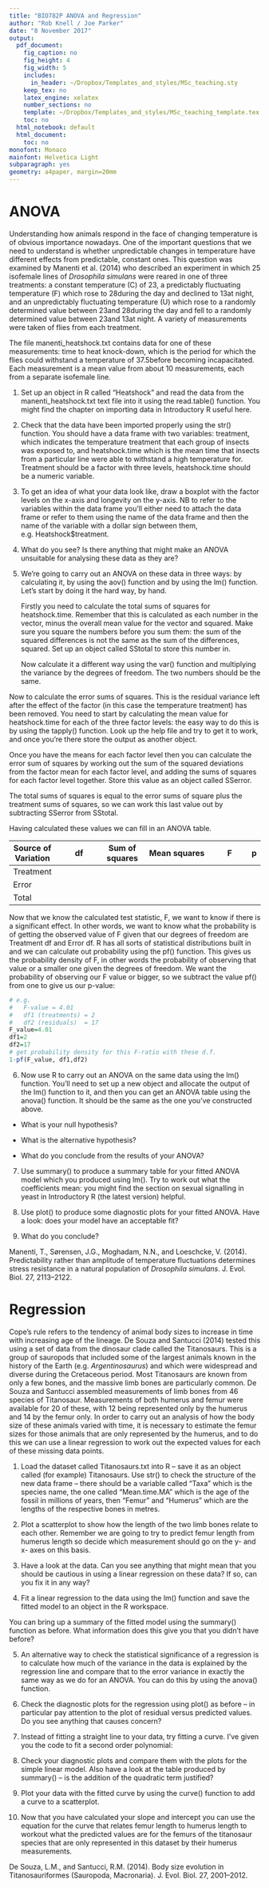 ```yaml
---
title: "BIO782P ANOVA and Regression"
author: "Rob Knell / Joe Parker"
date: "8 November 2017"
output:
  pdf_document:
    fig_caption: no
    fig_height: 4
    fig_width: 5
    includes:
      in_header: ~/Dropbox/Templates_and_styles/MSc_teaching.sty
    keep_tex: no
    latex_engine: xelatex
    number_sections: no
    template: ~/Dropbox/Templates_and_styles/MSc_teaching_template.tex
    toc: no
  html_notebook: default
  html_document:
    toc: no
monofont: Monaco
mainfont: Helvetica Light
subparagraph: yes
geometry: a4paper, margin=20mm
---
```


# ANOVA


Understanding how animals respond in the face of changing temperature is of obvious importance nowadays. One of the important questions that we need to understand is whether unpredictable changes in temperature have different effects from predictable, constant ones. This question was examined by Manenti et al. (2014) who described an experiment in which 25 isofemale lines of *Drosophila simulans* were reared in one of three treatments: a constant temperature  (C) of 23\textdegree , a predictably fluctuating temperature (F) which rose to 28\textdegree \enspace during the day and declined to 13\textdegree \enspace at night, and an unpredictably fluctuating temperature (U) which rose to a randomly determined value between 23\textdegree \enspace and 28\textdegree \enspace during the day and fell to a randomly determined value between 23\textdegree \enspace and 13\textdegree \enspace at night. A variety of measurements were taken of flies from each treatment.

The file manenti_heatshock.txt contains data for one of these measurements: time to heat knock-down, which is the period for which the flies could withstand a temperature of 37.5\textdegree \enspace before becoming incapacitated. Each measurement is a mean value from about 10 measurements, each from a separate isofemale line.



1)	Set up an object in R called “Heatshock” and read the data from the manenti_heatshock.txt text file into it using the read.table() function. You might find the chapter on importing data in Introductory R useful here.


2)	Check that the data have been imported properly using the str() function.  You should have a data frame with two variables: treatment, which indicates the temperature treatment that each group of insects was exposed to, and heatshock.time which is the mean time that insects from a particular line were able to withstand a high temperature for. Treatment should be a factor with three levels, heatshock.time should be a numeric variable.

3)	To get an idea of what your data look like, draw a boxplot with the factor levels on the x-axis and longevity on the y-axis. NB to refer to the variables within the data frame you’ll either need to attach the data frame or refer to them using the name of the data frame and then the name of the variable with a dollar sign between them, e.g. Heatshock$treatment.


4)	What do you see? Is there anything that might make an ANOVA unsuitable for analysing these data as they are?

5)	We're going to carry out an ANOVA on these data in three ways: by calculating it, by using the aov() function and by using the lm() function. Let's start by doing it the hard way, by hand. 

	Firstly you need to calculate the total sums of squares for heatshock.time. Remember that this is calculated as each number in the vector, minus the overall mean value for the vector and squared. Make sure you square the numbers before you sum them: the sum of the squared differences is not the same as the sum of the differences, squared. Set up an object called SStotal to store this number in.

	Now calculate it a different way using the var() function and multiplying the variance by the degrees of freedom. The two numbers should be the same.

Now to calculate the error sums of squares. This is the residual variance left after the effect of the factor (in this case the temperature treatment) has been removed. You need to start by calculating the mean value for heatshock.time for each of the three factor levels: the easy way to do this is by using the tapply() function. Look up the help file and try to get it to work, and once you're there store the output as another object.

Once you have the means for each factor level then you can calculate the error sum of squares by working out the sum of the squared deviations from the factor mean for each factor level, and adding the sums of squares for each factor level together. Store this value as an object called SSerror. 

The total sums of squares is equal to the error sums of square plus the treatment sums of squares, so we can work this last value out by subtracting SSerror from SStotal.

Having calculated these values we can fill in an ANOVA table.


| Source of Variation | df                         | Sum of squares | Mean squares                           | F                    | p |
|---------------------|----------------------------|----------------|----------------------------------------|----------------------|---|
| Treatment           |                            |                |                                        |                      |   |
| Error               |                            |                |                                        |                      |   |
| Total               |                            |                |                                        |                      |   |

Now that we know the calculated test statistic, F, we want to know if there is a significant effect. In other words, we want to know what the probability is of getting the observed value of F given that our degrees of freedom are Treatment df and Error df. R has all sorts of statistical distributions built in and we can calculate out probability using the pf() function. This gives us the probability density of F, in other words the probability of observing that value or a smaller one given the degrees of freedom. We want the probability of observing our F value or bigger, so we subtract the value pf() from one to give us our p-value:

```r
# e.g. 
#   F-value = 4.01
#   df1 (treatments) = 2
#   df2 (residuals)  = 17
F_value=4.01
df1=2
df2=17
# get probability density for this F-ratio with these d.f.
1-pf(F_value, df1,df2) 
```


6)	Now use R to carry out an ANOVA on the same data using the lm() function. You’ll need to set up a new object and allocate the output of the lm() function to it, and then you can get an ANOVA table using the anova() function. It should be the same as the one you've constructed above. 


* What is your null hypothesis?


 * What is the alternative hypothesis? 


 * What do you conclude from the results of your ANOVA?



7)	Use summary() to produce a summary table for your fitted ANOVA model which you produced using lm(). Try to work out what the coefficients mean: you might find the section on sexual signalling in yeast in Introductory R (the latest version) helpful.

8)	Use plot() to produce some diagnostic plots for your fitted ANOVA. Have a look: does your model have an acceptable fit?

9)	 What do you conclude? 

Manenti, T., Sørensen, J.G., Moghadam, N.N., and Loeschcke, V. (2014). Predictability rather than amplitude of temperature fluctuations determines stress resistance in a natural population of *Drosophila simulans*. J. Evol. Biol. 27, 2113–2122.



\pagebreak

# Regression

Cope’s rule refers to the tendency of animal body sizes to increase in time with increasing age of the lineage. De Souza and Santucci (2014) tested this using a set of data from the dinosaur clade called the Titanosaurs. This is a group of sauropods that included some of the largest animals known in the history of the Earth (e.g. *Argentinosaurus*) and which were widespread and diverse during the Cretaceous period. Most Titanosaurs are known from only a few bones, and the massive limb bones are particularly common. De Souza and Santucci assembled measurements of limb bones from 46 species of Titanosaur. Measurements of both humerus and femur were available for 20 of these, with 12 being represented only by the humerus and 14 by the femur only. In order to carry out an analysis of how the body size of these animals varied with time, it is necessary to estimate the femur sizes for those animals that are only represented by the humerus, and to do this we can use a linear regression to work out the expected values for each of these missing data points.


1.	Load the dataset called Titanosaurs.txt into R – save it as an object called (for example) Titanosaurs. Use str() to check the structure of the new data frame – there should be a variable called “Taxa” which is the species name, the one called “Mean.time.MA” which is the age of the fossil in millions of years, then “Femur” and “Humerus” which are the lengths of the respective bones in metres.


2.	Plot a scatterplot to show how the length of the two limb bones relate to each other. Remember we are going to try to predict femur length from humerus length so decide which measurement should go on the y- and x- axes on this basis.

3.	Have a look at the data. Can you see anything that might mean that you should be cautious in using a linear regression on these data? If so, can you fix it in any way?

4. Fit a linear regression to the data using the lm() function and save the fitted model to an object in the R workspace. 

You can bring up a summary of the fitted model using the summary() function as before. What information does this give you that you didn’t have before?

5.	An alternative way to check the statistical significance of a regression is to calculate how much of the variance in the data is explained by the regression line and compare that to the error variance in exactly the same way as we do for an ANOVA. You can do this by using the anova() function.

6.	Check the diagnostic plots for the regression using plot() as before – in particular pay attention to the plot of residual versus predicted values. Do you see anything that causes concern?

7.	Instead of fitting a straight line to your data, try fitting a curve. I've given you the code to fit a second order polynomial:

8.	Check your diagnostic plots and compare them with the plots for the simple linear model. Also have a look at the table produced by summary() – is the addition of the quadratic term justified?

9.	Plot your data with the fitted curve by using the curve() function to add a curve to a scatterplot.

10.	 Now that you have calculated your slope and intercept you can use the equation for the curve that relates femur length to humerus length to workout what the predicted values are for the femurs of the titanosaur species that are only represented in this dataset by their humerus measurements.



De Souza, L.M., and Santucci, R.M. (2014). Body size evolution in Titanosauriformes (Sauropoda, Macronaria). J. Evol. Biol. 27, 2001–2012.
